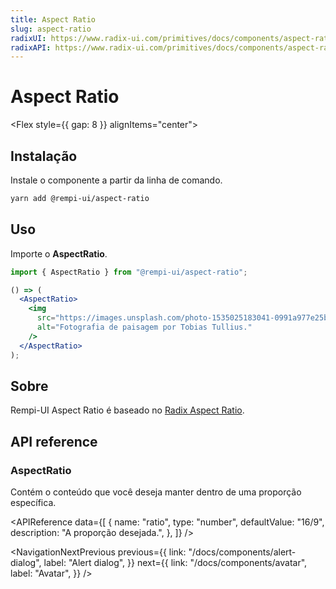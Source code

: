 ```yaml
---
title: Aspect Ratio
slug: aspect-ratio
radixUI: https://www.radix-ui.com/primitives/docs/components/aspect-ratio
radixAPI: https://www.radix-ui.com/primitives/docs/components/aspect-ratio#api-reference
---
```


# Aspect Ratio

<Description text="Exibe conteúdo dentro de uma proporção desejada." />

<Flex style={{ gap: 8 }} alignItems="center">
  <RadixUI href="https://www.radix-ui.com/primitives/docs/components/aspect-ratio" />
  <RadixAPI href="https://www.radix-ui.com/primitives/docs/components/aspect-ratio#api-reference" />
  <SelectVersion />
</Flex>

<PreviewComponent name="aspect-ratio" />

## Instalação

Instale o componente a partir da linha de comando.

```bash
yarn add @rempi-ui/aspect-ratio
```

## Uso

Importe o <strong>AspectRatio</strong>.

```jsx
import { AspectRatio } from "@rempi-ui/aspect-ratio";

() => (
  <AspectRatio>
    <img
      src="https://images.unsplash.com/photo-1535025183041-0991a977e25b?w=300&dpr=2&q=80"
      alt="Fotografia de paisagem por Tobias Tullius."
    />
  </AspectRatio>
);
```

## Sobre

Rempi-UI Aspect Ratio é baseado no [Radix Aspect Ratio](https://www.radix-ui.com/primitives/docs/components/aspect-ratio).

## API reference

### AspectRatio

Contém o conteúdo que você deseja manter dentro de uma proporção específica.

<MoreInfo
  componentName="Radix Aspect Ratio"
  componentLink="https://www.radix-ui.com/primitives/docs/components/aspect-ratio#root"
/>

<APIReference
  data={[
    {
      name: "ratio",
      type: "number",
      defaultValue: "16/9",
      description: "A proporção desejada.",
    },
  ]}
/>

<NavigationNextPrevious
  previous={{
    link: "/docs/components/alert-dialog",
    label: "Alert dialog",
  }}
  next={{
    link: "/docs/components/avatar",
    label: "Avatar",
  }}
/>

<EditThisPage url="components/pt-BR/aspect-ratio/1.0.0.mdx" />